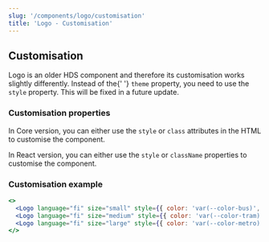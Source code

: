 ```yaml
---
slug: '/components/logo/customisation'
title: 'Logo - Customisation'
---
```




## Customisation

<Notification type="alert" label="Logo customisation works differently!" className="siteNotification">
  Logo is an older HDS component and therefore its customisation works slightly differently. Instead of the{' '}
  <code>theme</code> property, you need to use the <code>style</code> property. This will be fixed in a future update.
</Notification>

### Customisation properties

In Core version, you can either use the `style` or `class` attributes in the HTML to customise the component.

In React version, you can either use the `style` or `className` properties to customise the component.

### Customisation example

<Playground>

```jsx
<>
  <Logo language="fi" size="small" style={{ color: 'var(--color-bus)', marginRight: 'var(--spacing-xs)' }} />
  <Logo language="fi" size="medium" style={{ color: 'var(--color-tram)', marginRight: 'var(--spacing-xs)' }} />
  <Logo language="fi" size="large" style={{ color: 'var(--color-metro)' }} />
</>
```

</Playground>
